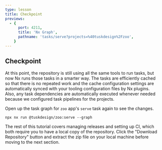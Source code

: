 ```yaml
---
type: lesson
title: Checkpoint
previews:
  - {
      port: 4211,
      title: 'Nx Graph',
      pathname: 'tasks/serve?projects=%40tuskdesign%2Fzoo',
    }
---
```


## Checkpoint

At this point, the repository is still using all the same tools to run tasks, but now Nx runs those tasks in a smarter way. The tasks are efficiently cached so that there is no repeated work and the cache configuration settings are automatically synced with your tooling configuration files by Nx plugins. Also, any task dependencies are automatically executed whenever needed because we configured task pipelines for the projects.

Open up the task graph for `zoo` app's `serve` task again to see the changes.

```shell {% path="~/tuskydesigns" %}
npx nx run @tuskdesign/zoo:serve --graph
```

The rest of this tutorial covers managing releases and setting up CI, which both require you to have a local copy of the repository. Click the "Download Repository" button and extract the zip file on your local machine before moving to the next section.


<div class="my-5">
  <DownloadButton client:load></DownloadButton>
</div>
